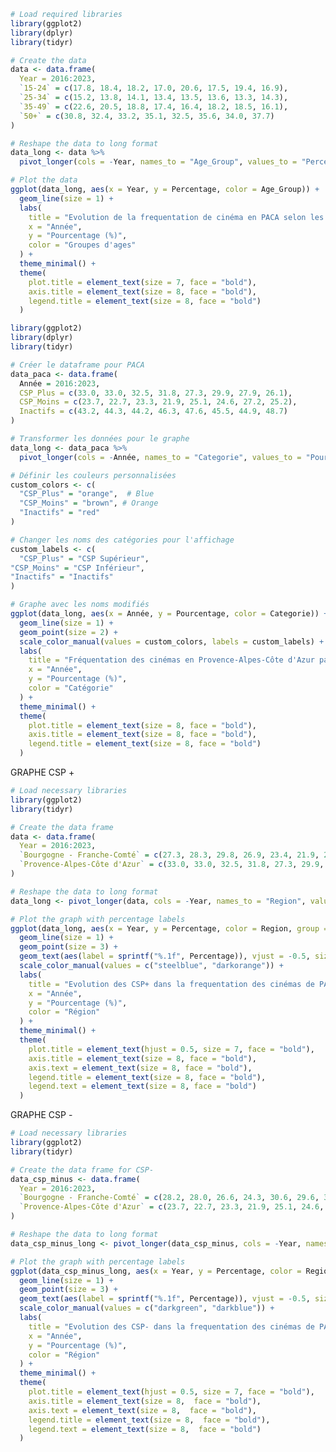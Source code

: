 ```r
# Load required libraries
library(ggplot2)
library(dplyr)
library(tidyr)

# Create the data
data <- data.frame(
  Year = 2016:2023,
  `15-24` = c(17.8, 18.4, 18.2, 17.0, 20.6, 17.5, 19.4, 16.9),
  `25-34` = c(15.2, 13.8, 14.1, 13.4, 13.5, 13.6, 13.3, 14.3),
  `35-49` = c(22.6, 20.5, 18.8, 17.4, 16.4, 18.2, 18.5, 16.1),
  `50+` = c(30.8, 32.4, 33.2, 35.1, 32.5, 35.6, 34.0, 37.7)
)

# Reshape the data to long format
data_long <- data %>%
  pivot_longer(cols = -Year, names_to = "Age_Group", values_to = "Percentage")

# Plot the data
ggplot(data_long, aes(x = Year, y = Percentage, color = Age_Group)) +
  geom_line(size = 1) +
  labs(
    title = "Evolution de la frequentation de cinéma en PACA selon les groupes d'age (2016-2023)",
    x = "Année",
    y = "Pourcentage (%)",
    color = "Groupes d'ages"
  ) +
  theme_minimal() +
  theme(
    plot.title = element_text(size = 7, face = "bold"),
    axis.title = element_text(size = 8, face = "bold"),
    legend.title = element_text(size = 8, face = "bold")
  )

```


```r
library(ggplot2)
library(dplyr)
library(tidyr)

# Créer le dataframe pour PACA
data_paca <- data.frame(
  Année = 2016:2023,
  CSP_Plus = c(33.0, 33.0, 32.5, 31.8, 27.3, 29.9, 27.9, 26.1),
  CSP_Moins = c(23.7, 22.7, 23.3, 21.9, 25.1, 24.6, 27.2, 25.2),
  Inactifs = c(43.2, 44.3, 44.2, 46.3, 47.6, 45.5, 44.9, 48.7)
)

# Transformer les données pour le graphe
data_long <- data_paca %>%
  pivot_longer(cols = -Année, names_to = "Categorie", values_to = "Pourcentage")

# Définir les couleurs personnalisées
custom_colors <- c(
  "CSP_Plus" = "orange",  # Blue
  "CSP_Moins" = "brown", # Orange
  "Inactifs" = "red"
)

# Changer les noms des catégories pour l'affichage
custom_labels <- c(
  "CSP_Plus" = "CSP Supérieur", 
"CSP_Moins" = "CSP Inférieur", 
"Inactifs" = "Inactifs"
)

# Graphe avec les noms modifiés
ggplot(data_long, aes(x = Année, y = Pourcentage, color = Categorie)) +
  geom_line(size = 1) +
  geom_point(size = 2) +
  scale_color_manual(values = custom_colors, labels = custom_labels) + # Couleurs et labels
  labs(
    title = "Fréquentation des cinémas en Provence-Alpes-Côte d'Azur par Catégorie Socio-Professionnelle (2016-2023)",
    x = "Année",
    y = "Pourcentage (%)",
    color = "Catégorie"
  ) +
  theme_minimal() +
  theme(
    plot.title = element_text(size = 8, face = "bold"),
    axis.title = element_text(size = 8, face = "bold"),
    legend.title = element_text(size = 8, face = "bold")
  )

```

GRAPHE CSP +
```r
# Load necessary libraries
library(ggplot2)
library(tidyr)

# Create the data frame
data <- data.frame(
  Year = 2016:2023,
  `Bourgogne - Franche-Comté` = c(27.3, 28.3, 29.8, 26.9, 23.4, 21.9, 25.5, 25.2),
  `Provence-Alpes-Côte d'Azur` = c(33.0, 33.0, 32.5, 31.8, 27.3, 29.9, 27.9, 26.1)
)

# Reshape the data to long format
data_long <- pivot_longer(data, cols = -Year, names_to = "Region", values_to = "Percentage")

# Plot the graph with percentage labels
ggplot(data_long, aes(x = Year, y = Percentage, color = Region, group = Region)) +
  geom_line(size = 1) +
  geom_point(size = 3) +
  geom_text(aes(label = sprintf("%.1f", Percentage)), vjust = -0.5, size = 3.5) +
  scale_color_manual(values = c("steelblue", "darkorange")) +
  labs(
    title = "Evolution des CSP+ dans la frequentation des cinémas de PACA & BFC (2016-2023)",
    x = "Année",
    y = "Pourcentage (%)",
    color = "Région"
  ) +
  theme_minimal() +
  theme(
    plot.title = element_text(hjust = 0.5, size = 7, face = "bold"),
    axis.title = element_text(size = 8, face = "bold"),
    axis.text = element_text(size = 8, face = "bold"),
    legend.title = element_text(size = 8, face = "bold"),
    legend.text = element_text(size = 8, face = "bold")
  )


```

GRAPHE CSP -
```r
# Load necessary libraries
library(ggplot2)
library(tidyr)

# Create the data frame for CSP-
data_csp_minus <- data.frame(
  Year = 2016:2023,
  `Bourgogne - Franche-Comté` = c(28.2, 28.0, 26.6, 24.3, 30.6, 29.6, 32.4, 28.7),
  `Provence-Alpes-Côte d'Azur` = c(23.7, 22.7, 23.3, 21.9, 25.1, 24.6, 27.2, 25.2)
)

# Reshape the data to long format
data_csp_minus_long <- pivot_longer(data_csp_minus, cols = -Year, names_to = "Region", values_to = "Percentage")

# Plot the graph with percentage labels
ggplot(data_csp_minus_long, aes(x = Year, y = Percentage, color = Region, group = Region)) +
  geom_line(size = 1) +
  geom_point(size = 3) +
  geom_text(aes(label = sprintf("%.1f", Percentage)), vjust = -0.5, size = 3.5) +
  scale_color_manual(values = c("darkgreen", "darkblue")) +
  labs(
    title = "Evolution des CSP- dans la frequentation des cinémas de PACA & BFC (2016-2023)",
    x = "Année",
    y = "Pourcentage (%)",
    color = "Région"
  ) +
  theme_minimal() +
  theme(
    plot.title = element_text(hjust = 0.5, size = 7, face = "bold"),
    axis.title = element_text(size = 8,  face = "bold"),
    axis.text = element_text(size = 8,  face = "bold"),
    legend.title = element_text(size = 8,  face = "bold"),
    legend.text = element_text(size = 8,  face = "bold")
  )

```


